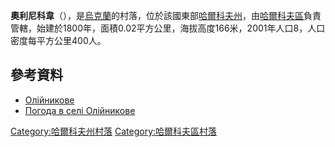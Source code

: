 {{coord|50|16|3|N|36|29|2|E|scale:100000_region:UA|display=title}}

'''奧利尼科韋'''（{{lang-uk|Олійникове}}），是[[烏克蘭|烏克蘭]]的村落，位於該國東部[[哈爾科夫州|哈爾科夫州]]，由[[哈爾科夫區|哈爾科夫區]]負責管轄，始建於1800年，面積0.02平方公里，海拔高度166米，2001年人口8，人口密度每平方公里400人。

==參考資料==
*[http://w1.c1.rada.gov.ua/pls/z7502/A005?rdat1=09.01.2009&rf7571=34098 Олійникове]{{dead link|date=2017年12月 |bot=InternetArchiveBot |fix-attempted=yes }}
* [http://weather.in.ua/ua/har'kovskaja/18925 Погода в селі Олійникове] {{Wayback|url=http://weather.in.ua/ua/har'kovskaja/18925 |date=20160323024557 }}

{{DEFAULTSORT:Олійникове}}
[[Category:哈爾科夫州村落|Category:哈爾科夫州村落]]
[[Category:哈爾科夫區村落|Category:哈爾科夫區村落]]


{{Kharkiv-geo-stub}}